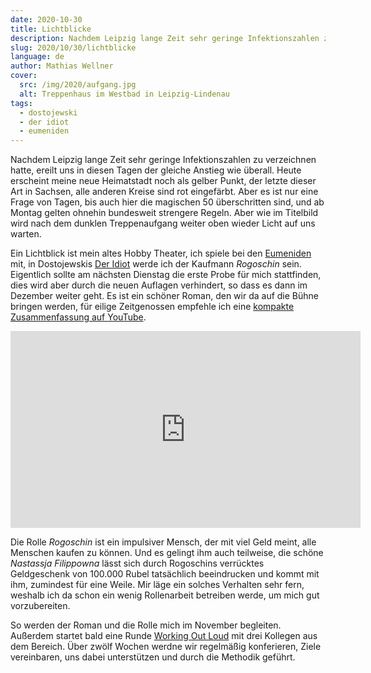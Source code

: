 ```yaml
---
date: 2020-10-30
title: Lichtblicke
description: Nachdem Leipzig lange Zeit sehr geringe Infektionszahlen zu verzeichnen hatte, ereilt uns in diesen Tagen der gleiche Anstieg wie überall. Heute erscheint meine neue Heimatstadt noch als gelber Punkt, der letzte dieser Art in Sachsen, alle anderen Kreise sind rot eingefärbt. Aber es ist nur eine Frage von Tagen, bis auch hier die magischen 50 überschritten sind, und ab Montag gelten ohnehin bundesweit strengere Regeln. Aber wie im Titelbild wird nach dem dunklen Treppenaufgang weiter oben wieder Licht auf uns warten.
slug: 2020/10/30/lichtblicke
language: de
author: Mathias Wellner
cover:
  src: /img/2020/aufgang.jpg
  alt: Treppenhaus im Westbad in Leipzig-Lindenau
tags:
  - dostojewski
  - der idiot
  - eumeniden
---
```



Nachdem Leipzig lange Zeit sehr geringe Infektionszahlen zu verzeichnen hatte, ereilt uns in diesen Tagen der gleiche Anstieg wie überall. Heute erscheint meine neue Heimatstadt noch als gelber Punkt, der letzte dieser Art in Sachsen, alle anderen Kreise sind rot eingefärbt. Aber es ist nur eine Frage von Tagen, bis auch hier die magischen 50 überschritten sind, und ab Montag gelten ohnehin bundesweit strengere Regeln. Aber wie im Titelbild wird nach dem dunklen Treppenaufgang weiter oben wieder Licht auf uns warten.

<ResponsiveImage
  src="/img/2020/aufgang.jpg"
  alt="Treppenhaus im Westbad in Leipzig-Lindenau"
  aspectRatio="1:1"
/>

Ein Lichtblick ist mein altes Hobby Theater, ich spiele bei den [Eumeniden](http://www.theatereumeniden.de/) mit, in Dostojewskis [Der Idiot](https://de.wikipedia.org/wiki/Der_Idiot) werde ich der Kaufmann _Rogoschin_ sein. Eigentlich sollte am nächsten Dienstag die erste Probe für mich stattfinden, dies wird aber durch die neuen Auflagen verhindert, so dass es dann im Dezember weiter geht. Es ist ein schöner Roman, den wir da auf die Bühne bringen werden, für eilige Zeitgenossen empfehle ich eine [kompakte Zusammenfassung auf YouTube](https://www.youtube.com/watch?v=7G3S-PQtIHY).

<iframe
  width="560"
  height="315"
  src="https://www.youtube-nocookie.com/embed/7G3S-PQtIHY"
  frameborder="0"
  allow="accelerometer; autoplay; clipboard-write; encrypted-media; gyroscope; picture-in-picture"
  allowfullscreen
></iframe>

Die Rolle _Rogoschin_ ist ein impulsiver Mensch, der mit viel Geld meint, alle Menschen kaufen zu können. Und es gelingt ihm auch teilweise, die schöne _Nastassja Filippowna_ lässt sich durch Rogoschins verrücktes Geldgeschenk von 100.000 Rubel tatsächlich beeindrucken und kommt mit ihm, zumindest für eine Weile. Mir läge ein solches Verhalten sehr fern, weshalb ich da schon ein wenig Rollenarbeit betreiben werde, um mich gut vorzubereiten.

So werden der Roman und die Rolle mich im November begleiten. Außerdem startet bald eine Runde [Working Out Loud](https://de.wikipedia.org/wiki/Working_out_loud) mit drei Kollegen aus dem Bereich. Über zwölf Wochen werdne wir regelmäßig konferieren, Ziele vereinbaren, uns dabei unterstützen und durch die Methodik geführt.
